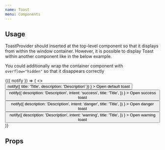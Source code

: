 ```yaml
---
name: Toast
menu: Components
---
```



## Usage

ToastProvider should inserted at the top-level component so that it displays from within the window container. However, it is possible to display Toast within another component like in the below example.

You could additionally wrap the container component with `overflow="hidden"` so that it disappears correctly

<Playground>
  <ToastProvider>
    <ToastConsumer>
      {({ notify }) => (
        <>
          <Button
            onPress={() =>
              notify({ title: 'Title', description: 'Description' })
            }
          >
            Open default toast
          </Button>
          <Button
            onPress={() =>
              notify({
                description: 'Description',
                intent: 'success',
                title: 'Title',
              })
            }
          >
            Open success toast
          </Button>
          <Button
            onPress={() =>
              notify({
                description: 'Description',
                intent: 'danger',
                title: 'Title',
              })
            }
          >
            Open danger toast
          </Button>
          <Button
            onPress={() =>
              notify({
                description: 'Description',
                intent: 'warning',
                title: 'Title',
              })
            }
          >
            Open warning toast
          </Button>
        </>
      )}
    </ToastConsumer>
  </ToastProvider>
</Playground>

## Props

<PropsTable of={Toast} />

